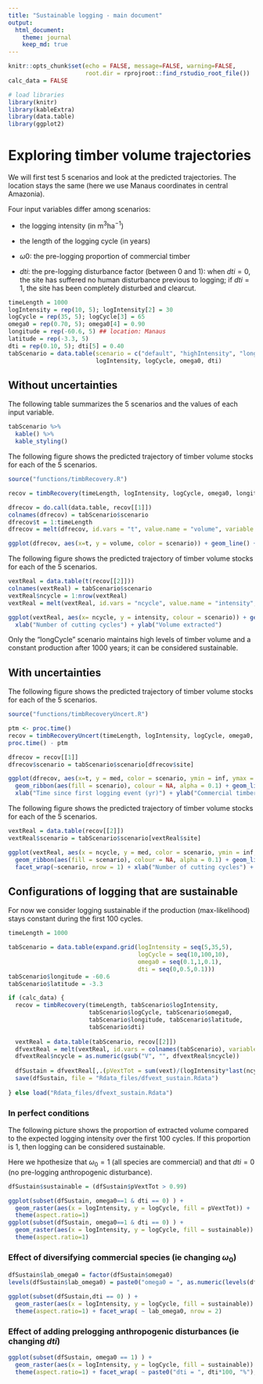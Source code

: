 ```yaml
---
title: "Sustainable logging - main document"
output: 
  html_document:
    theme: journal
    keep_md: true
---
```


```r
knitr::opts_chunk$set(echo = FALSE, message=FALSE, warning=FALSE, 
                      root.dir = rprojroot::find_rstudio_root_file())
calc_data = FALSE

# load libraries
library(knitr)
library(kableExtra)
library(data.table)
library(ggplot2)
```

# Exploring timber volume trajectories

We will first test 5 scenarios and look at the predicted trajectories. The location stays the same (here we use Manaus coordinates in central Amazonia).

Four input variables differ among scenarios: 

- the logging intensity (in m$^3$ha$^{-1}$)

- the length of the logging cycle (in years)

- $\omega 0$: the pre-logging proportion of commercial timber 

- $dti$: the pre-logging disturbance factor (between 0 and 1): when $dti=0$, the site has suffered no human disturbance previous to logging; if $dti=1$, the site has been completely disturbed and clearcut. 

```r
timeLength = 1000
logIntensity = rep(10, 5); logIntensity[2] = 30
logCycle = rep(35, 5); logCycle[3] = 65
omega0 = rep(0.70, 5); omega0[4] = 0.90
longitude = rep(-60.6, 5) ## location: Manaus
latitude = rep(-3.3, 5)
dti = rep(0.10, 5); dti[5] = 0.40
tabScenario = data.table(scenario = c("default", "highIntensity", "longCycle", "divCommSpecies", "prevDisturb"), 
                         logIntensity, logCycle, omega0, dti)
```

## Without uncertainties

The following table summarizes the 5 scenarios and the values of each input variable. 

```r
tabScenario %>%
  kable() %>%
  kable_styling()
```

The following figure shows the predicted trajectory of timber volume stocks for each of the 5 scenarios. 

```r

source("functions/timbRecovery.R")

recov = timbRecovery(timeLength, logIntensity, logCycle, omega0, longitude, latitude, dti)

dfrecov = do.call(data.table, recov[[1]])
colnames(dfrecov) = tabScenario$scenario
dfrecov$t = 1:timeLength
dfrecov = melt(dfrecov, id.vars = "t", value.name = "volume", variable.name = "scenario")

ggplot(dfrecov, aes(x=t, y = volume, color = scenario)) + geom_line() + xlab("Time since first logging event (yr)") + ylab("Commercial timber volume (m3/ha)") 
```

The following figure shows the predicted trajectory of timber volume stocks for each of the 5 scenarios. 

```r
vextReal = data.table(t(recov[[2]]))
colnames(vextReal) = tabScenario$scenario
vextReal$ncycle = 1:nrow(vextReal)
vextReal = melt(vextReal, id.vars = "ncycle", value.name = "intensity", variable.name = "scenario")

ggplot(vextReal, aes(x= ncycle, y = intensity, colour = scenario)) + geom_line() + facet_wrap(~scenario, nrow = 1) + 
  xlab("Number of cutting cycles") + ylab("Volume extracted")
```

Only the "longCycle" scenario maintains high levels of timber volume and a constant production after 1000 years; it can be considered sustainable. 


## With uncertainties

The following figure shows the predicted trajectory of timber volume stocks for each of the 5 scenarios. 

```r

source("functions/timbRecoveryUncert.R")

ptm <- proc.time()
recov = timbRecoveryUncert(timeLength, logIntensity, logCycle, omega0, longitude, latitude, dti)
proc.time() - ptm

dfrecov = recov[[1]]
dfrecov$scenario = tabScenario$scenario[dfrecov$site]

ggplot(dfrecov, aes(x=t, y = med, color = scenario, ymin = inf, ymax = sup)) + 
  geom_ribbon(aes(fill = scenario), colour = NA, alpha = 0.1) + geom_line() + theme(legend.position = "none") +
  xlab("Time since first logging event (yr)") + ylab("Commercial timber volume (m3/ha)")  + facet_wrap(~scenario)

```

The following figure shows the predicted trajectory of timber volume stocks for each of the 5 scenarios. 

```r
vextReal = data.table(recov[[2]])
vextReal$scenario = tabScenario$scenario[vextReal$site]

ggplot(vextReal, aes(x = ncycle, y = med, color = scenario, ymin = inf, ymax = sup)) + 
  geom_ribbon(aes(fill = scenario), colour = NA, alpha = 0.1) + geom_line() + theme(legend.position = "none") +
  facet_wrap(~scenario, nrow = 1) + xlab("Number of cutting cycles") + ylab("Volume extracted")
```


## Configurations of logging that are sustainable

For now we consider logging sustainable if the production (max-likelihood) stays constant during the first 100 cycles. 

```r
timeLength = 1000

tabScenario = data.table(expand.grid(logIntensity = seq(5,35,5), 
                                     logCycle = seq(10,100,10), 
                                     omega0 = seq(0.1,1,0.1), 
                                     dti = seq(0,0.5,0.1)))
tabScenario$longitude = -60.6
tabScenario$latitude = -3.3

if (calc_data) {
  recov = timbRecovery(timeLength, tabScenario$logIntensity, 
                       tabScenario$logCycle, tabScenario$omega0, 
                       tabScenario$longitude, tabScenario$latitude, 
                       tabScenario$dti)
  
  vextReal = data.table(tabScenario, recov[[2]])
  dfvextReal = melt(vextReal, id.vars = colnames(tabScenario), variable.name = "ncycle", value.name = "vext")
  dfvextReal$ncycle = as.numeric(gsub("V", "", dfvextReal$ncycle))
  
  dfSustain = dfvextReal[,.(pVextTot = sum(vext)/(logIntensity*last(ncycle))), .(logIntensity, logCycle, omega0, dti)]
  save(dfSustain, file = "Rdata_files/dfvext_sustain.Rdata")
  
} else load("Rdata_files/dfvext_sustain.Rdata")

```

### In perfect conditions 

The following picture shows the proportion of extracted volume compared to the expected logging intensity over the first 100 cycles. If this proportion is 1, then logging can be considered sustainable. 

Here we hpothesize that $\omega_0 = 1$ (all species are commercial) and that $dti = 0$ (no pre-logging anthropogenic disturbance). 

```r
dfSustain$sustainable = (dfSustain$pVextTot > 0.99)

ggplot(subset(dfSustain, omega0==1 & dti == 0) ) + 
  geom_raster(aes(x = logIntensity, y = logCycle, fill = pVextTot)) + 
  theme(aspect.ratio=1) 
ggplot(subset(dfSustain, omega0==1 & dti == 0) ) + 
  geom_raster(aes(x = logIntensity, y = logCycle, fill = sustainable)) + 
  theme(aspect.ratio=1) 
```

### Effect of diversifying commercial species (ie changing $\omega_0$)

```r
dfSustain$lab_omega0 = factor(dfSustain$omega0)
levels(dfSustain$lab_omega0) = paste0("omega0 = ", as.numeric(levels(dfSustain$lab_omega0))*100, "%")

ggplot(subset(dfSustain,dti == 0) ) + 
  geom_raster(aes(x = logIntensity, y = logCycle, fill = sustainable)) + 
  theme(aspect.ratio=1) + facet_wrap( ~ lab_omega0, nrow = 2)
```

### Effect of adding prelogging anthropogenic disturbances (ie changing $dti$)

```r
ggplot(subset(dfSustain, omega0 == 1) ) + 
  geom_raster(aes(x = logIntensity, y = logCycle, fill = sustainable)) + 
  theme(aspect.ratio=1) + facet_wrap( ~ paste0("dti = ", dti*100, "%"), nrow = 2)
```